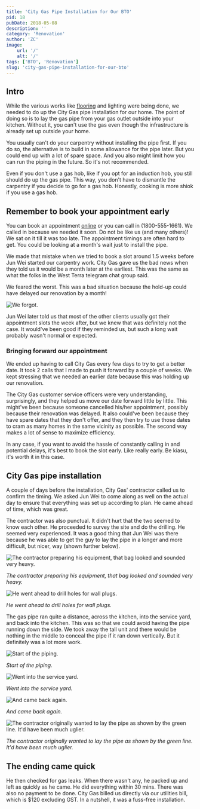 ```yaml
---
title: 'City Gas Pipe Installation for Our BTO'
pid: 18
pubDate: 2018-05-08
description: ''
category: 'Renovation'
author: 'ZC'
image:
    url: '/'
    alt: '/'
tags: ['BTO', 'Renovation']
slug: 'city-gas-pipe-installation-for-our-bto'
---
```


## Intro

While the various works like [flooring](https://btonomics.com/renovation/installation-of-vinyl-flooring-for-our-bto/) and lighting were being done, we needed to do up the City Gas pipe installation for our home. The point of doing so is to lay the gas pipe from your gas outlet outside into your kitchen. Without it, you can't use the gas even though the infrastructure is already set up outside your home.

You usually can't do your carpentry without installing the pipe first. If you do so, the alternative is to build in some allowance for the pipe later. But you could end up with a lot of spare space. And you also might limit how you can run the piping in the future. So it's not recommended.

Even if you don't use a gas hob, like if you opt for an induction hob, you still should do up the gas pipe. This way, you don't have to dismantle the carpentry if you decide to go for a gas hob. Honestly, cooking is more shiok if you use a gas hob.

## Remember to book your appointment early

You can book an appointment [online](https://www.citygas.com.sg/services/homes/make-an-online-appointment/) or you can call in (1800-555-1661). We called in because we needed it soon. Do not be like us (and many others)! We sat on it till it was too late. The appointment timings are often hard to get. You could be looking at a month's wait just to install the pipe.

We made that mistake when we tried to book a slot around 1.5 weeks before Jun Wei started our carpentry work. City Gas gave us the bad news when they told us it would be a month later at the earliest. This was the same as what the folks in the West Terra telegram chat group said.

We feared the worst. This was a bad situation because the hold-up could have delayed our renovation by a month!

![We forgot.](./images/18_oh-shit-i-c2n0lp.jpg)

Jun Wei later told us that most of the other clients usually got their appointment slots the week after, but we knew that was definitely not the case. It would've been good if they reminded us, but such a long wait probably wasn't normal or expected.

### Bringing forward our appointment

We ended up having to call City Gas every few days to try to get a better date. It took 2 calls that I made to push it forward by a couple of weeks. We kept stressing that we needed an earlier date because this was holding up our renovation.

The City Gas customer service officers were very understanding, surprisingly, and they helped us move our date forward little by little. This might've been because someone cancelled his/her appointment, possibly because their renovation was delayed. It also could've been because they have spare dates that they don't offer, and they then try to use those dates to cram as many homes in the same vicinity as possible. The second way makes a lot of sense to maximize efficiency.

In any case, if you want to avoid the hassle of constantly calling in and potential delays, it's best to book the slot early. Like really early. Be kiasu, it's worth it in this case.

## City Gas pipe installation

A couple of days before the installation, City Gas' contractor called us to confirm the timing. We asked Jun Wei to come along as well on the actual day to ensure that everything was set up according to plan. He came ahead of time, which was great.

The contractor was also punctual. It didn't hurt that the two seemed to know each other. He proceeded to survey the site and do the drilling. He seemed very experienced. It was a good thing that Jun Wei was there because he was able to get the guy to lay the pipe in a longer and more difficult, but nicer, way (shown further below).

![The contractor preparing his equipment, that bag looked and sounded very heavy.](./images/18_20180331_140949-576x1024.jpg)

_The contractor preparing his equipment, that bag looked and sounded very heavy._

![He went ahead to drill holes for wall plugs.](./images/18_20180331_140953-576x1024.jpg)

_He went ahead to drill holes for wall plugs._

The gas pipe ran quite a distance, across the kitchen, into the service yard, and back into the kitchen. This was so that we could avoid having the pipe running down the side. We took away the tall unit and there would be nothing in the middle to conceal the pipe if it ran down vertically. But it definitely was a lot more work.

![Start of the piping.](./images/18_20180331_143550-1024x576.jpg)

_Start of the piping._

![Went into the service yard.](./images/18_20180331_143612-e1525782627661-576x1024.jpg)

_Went into the service yard._

![And came back again.](./images/18_20180331_143606-e1525782312544-576x1024.jpg)

_And came back again._

![The contractor originally wanted to lay the pipe as shown by the green line. It'd have been much uglier.](./images/18_easier-way-576x1024.jpg)

_The contractor originally wanted to lay the pipe as shown by the green line. It'd have been much uglier._

## The ending came quick

He then checked for gas leaks. When there wasn't any, he packed up and left as quickly as he came. He did everything within 30 mins. There was also no payment to be done. City Gas billed us directly via our utilities bill, which is $120 excluding GST. In a nutshell, it was a fuss-free installation.
